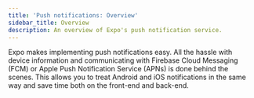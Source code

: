 ```yaml
---
title: 'Push notifications: Overview'
sidebar_title: Overview
description: An overview of Expo's push notification service.
---
```




Expo makes implementing push notifications easy. All the hassle with device information and communicating with Firebase Cloud Messaging (FCM) or Apple Push Notification Service (APNs) is done behind the scenes. This allows you to treat Android and iOS notifications in the same way and save time both on the front-end and back-end.

<BoxLink
  title="Setup push notifications, get a push token and credentials"
  description="Learn how to set up push notifications, get credentials for development and production, and test sending push notifications with a minimal working example."
  href="/push-notifications/push-notifications-setup"
  Icon={Bell03Icon}
/>

<BoxLink
  title="Send a push notification"
  description="Learn how to call Expo's Push API with the token when you want to send a notification."
  href="/push-notifications/sending-notifications"
  Icon={Bell03Icon}
/>

<BoxLink
  title="Receive a push notification"
  description="Learn how to respond to a notification received by your app and take action based on the event."
  href="/push-notifications/receiving-notifications"
  Icon={Bell03Icon}
/>

<BoxLink
  title="Frequently asked questions (FAQs)"
  description="A collection of common questions about Expo's push notification service."
  href="/push-notifications/faq"
  Icon={Bell03Icon}
/>
